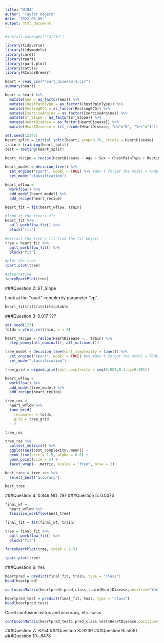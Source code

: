 ```yaml
---
title: "M4Q3"
author: "Taylor Rogers"
date: '2022-06-09'
output: html_document
---
```


```r
#install.packages("rattle")

library(tidyverse)
library(tidymodels)
library(caret)
library(rpart)
library(rpart.plot)
library(rattle)
library(RColorBrewer)
```

```r
heart = read_csv("heart_disease-1.csv")
summary(heart)
```

```r
heart = heart %>%
  mutate(Sex = as_factor(Sex)) %>%
  mutate(ChestPainType = as_factor(ChestPainType)) %>%
  mutate(RestingECG = as_factor(RestingECG)) %>%
  mutate(ExerciseAngina = as_factor(ExerciseAngina)) %>%
  mutate(ST_Slope = as_factor(ST_Slope)) %>%
  mutate(HeartDisease = as_factor(HeartDisease)) %>%
  mutate(HeartDisease = fct_recode(HeartDisease, "No"="0", "Yes"="1"))
```

```r
set.seed(12345)
heart_split = initial_split(heart, prop=0.70, strata = HeartDisease)
train = training(heart_split)
test = testing(heart_split)
```

```r
heart_recipe = recipe(HeartDisease ~ Age + Sex + ChestPainType + RestingBP + Cholesterol + FastingBS + RestingECG + MaxHR + ExerciseAngina + Oldpeak + ST_Slope, train)

heart_model = decision_tree() %>% 
  set_engine("rpart", model = TRUE) %>% #don't forget the model = TRUE flag
  set_mode("classification")

heart_wflow = 
  workflow() %>% 
  add_model(heart_model) %>% 
  add_recipe(heart_recipe)

heart_fit = fit(heart_wflow, train)
```

```r
#look at the tree's fit
heart_fit %>%
  pull_workflow_fit() %>%
  pluck("fit")  
```
```r
#extract the tree's fit from the fit object
tree = heart_fit %>% 
  pull_workflow_fit() %>% 
  pluck("fit")

#plot the tree
rpart.plot(tree)
```
```r
#alternative
fancyRpartPlot(tree) 
```
###Question 2: ST_Slope 

Look at the "rpart" complexity parameter "cp".    
```r
heart_fit$fit$fit$fit$cptable
```

###Question 3: 0.017  ???

```r
set.seed(123)
folds = vfold_cv(train, v = 5)
```



```r
heart_recipe = recipe(HeartDisease ~., train) %>% 
  step_dummy(all_nominal(),-all_outcomes())

tree_model = decision_tree(cost_complexity = tune()) %>% 
  set_engine("rpart", model = TRUE) %>% #don't forget the model = TRUE flag
  set_mode("classification")

tree_grid = expand.grid(cost_complexity = seq(0.001,0.1,by=0.001))

heart_wflow = 
  workflow() %>% 
  add_model(tree_model) %>% 
  add_recipe(heart_recipe)

tree_res = 
  heart_wflow %>% 
  tune_grid(
    resamples = folds,
    grid = tree_grid
    )

tree_res
```

```r
tree_res %>%
  collect_metrics() %>%
  ggplot(aes(cost_complexity, mean)) +
  geom_line(size = 1.5, alpha = 0.6) +
  geom_point(size = 2) +
  facet_wrap(~ .metric, scales = "free", nrow = 2) 
```
```r
best_tree = tree_res %>%
  select_best("accuracy")

best_tree
```
###Question 4: 0.846 NO  .78?
###Question 5: 0.0075


```r
final_wf = 
  heart_wflow %>% 
  finalize_workflow(best_tree)
```

```r
final_fit = fit(final_wf, train)

tree = final_fit %>% 
  pull_workflow_fit() %>% 
  pluck("fit")

fancyRpartPlot(tree, tweak = 1.5) 

```

```r
rpart.plot(tree)
```

###Question 6: Yes

```r
heartpred = predict(final_fit, train, type = "class")
head(heartpred)
```
```r
confusionMatrix(heartpred$.pred_class,train$HeartDisease,positive="Yes") #predictions first then actual
```

```r
heartpred_test = predict(final_fit, test, type = "class")
head(heartpred_test)
```

Caret confusion matrix and accuracy, etc. calcs  
```r
confusionMatrix(heartpred_test$.pred_class,test$HeartDisease,positive="Yes") #predictions first then actual
```

###Question 7: .8754
###Question 8:.9239
###Question 9:.5530
###Question 10:  .8478